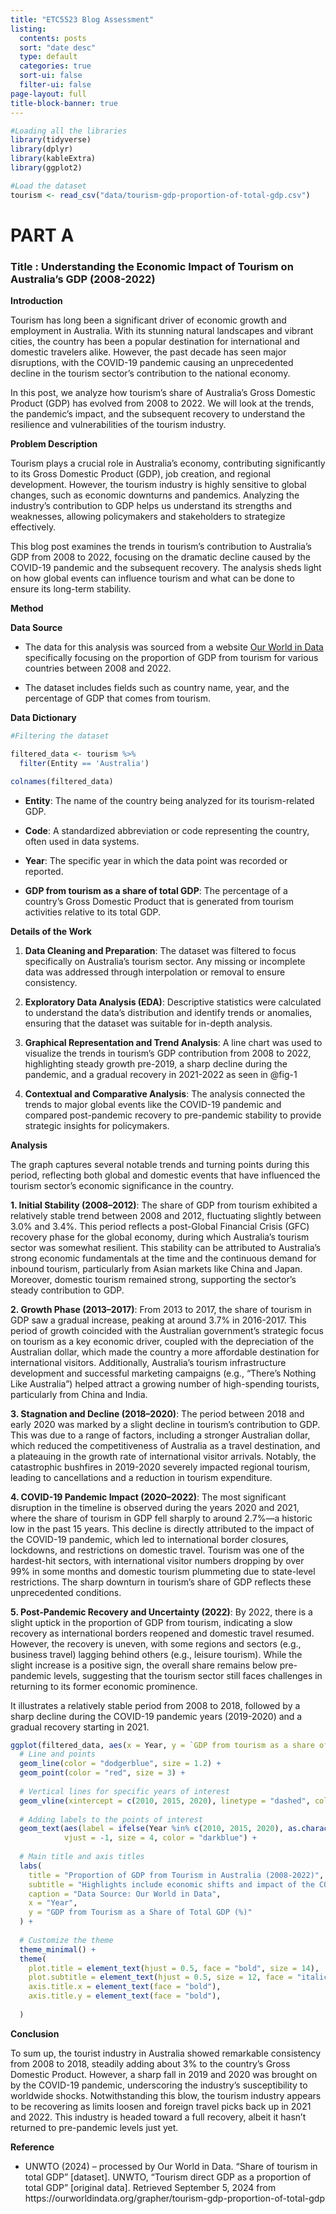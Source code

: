 ```yaml
---
title: "ETC5523 Blog Assessment"
listing:
  contents: posts
  sort: "date desc"
  type: default
  categories: true
  sort-ui: false
  filter-ui: false
page-layout: full
title-block-banner: true
---
```


```r
#Loading all the libraries
library(tidyverse)
library(dplyr)
library(kableExtra)
library(ggplot2)

#Load the dataset
tourism <- read_csv("data/tourism-gdp-proportion-of-total-gdp.csv")
```

# PART A

### Title : Understanding the Economic Impact of Tourism on Australia’s GDP (2008-2022)


**Introduction**

Tourism has long been a significant driver of economic growth and employment in Australia. With its stunning natural landscapes and vibrant cities, the country has been a popular destination for international and domestic travelers alike. However, the past decade has seen major disruptions, with the COVID-19 pandemic causing an unprecedented decline in the tourism sector's contribution to the national economy.

In this post, we analyze how tourism's share of Australia’s Gross Domestic Product (GDP) has evolved from 2008 to 2022. We will look at the trends, the pandemic's impact, and the subsequent recovery to understand the resilience and vulnerabilities of the tourism industry.

**Problem Description**

Tourism plays a crucial role in Australia’s economy, contributing significantly to its Gross Domestic Product (GDP), job creation, and regional development. However, the tourism industry is highly sensitive to global changes, such as economic downturns and pandemics. Analyzing the industry’s contribution to GDP helps us understand its strengths and weaknesses, allowing policymakers and stakeholders to strategize effectively.

This blog post examines the trends in tourism’s contribution to Australia’s GDP from 2008 to 2022, focusing on the dramatic decline caused by the COVID-19 pandemic and the subsequent recovery. The analysis sheds light on how global events can influence tourism and what can be done to ensure its long-term stability.

**Method**

**Data Source**

- The data for this analysis was sourced from a website [Our World in Data](https://ourworldindata.org/)  specifically focusing on the proportion of GDP from tourism for various countries between 2008 and 2022.

- The dataset includes fields such as country name, year, and the percentage of GDP that comes from tourism.

**Data Dictionary**

```r
#Filtering the dataset

filtered_data <- tourism %>% 
  filter(Entity == 'Australia')

colnames(filtered_data)

```

- **Entity**: The name of the country being analyzed for its tourism-related GDP.

- **Code**: A standardized abbreviation or code representing the country, often used in data systems.

- **Year**: The specific year in which the data point was recorded or reported.

- **GDP from tourism as a share of total GDP**: The percentage of a country's Gross Domestic Product that is generated from tourism activities relative to its total GDP.


**Details of the Work**

1. **Data Cleaning and Preparation**: The dataset was filtered to focus specifically on Australia's tourism sector. Any missing or incomplete data was addressed through interpolation or removal to ensure consistency.

2. **Exploratory Data Analysis (EDA)**: Descriptive statistics were calculated to understand the data's distribution and identify trends or anomalies, ensuring that the dataset was suitable for in-depth analysis.

3. **Graphical Representation and Trend Analysis**: A line chart was used to visualize the trends in tourism’s GDP contribution from 2008 to 2022, highlighting steady growth pre-2019, a sharp decline during the pandemic, and a gradual recovery in 2021-2022 as seen in @fig-1

4. **Contextual and Comparative Analysis**: The analysis connected the trends to major global events like the COVID-19 pandemic and compared post-pandemic recovery to pre-pandemic stability to provide strategic insights for policymakers.

**Analysis**

The graph captures several notable trends and turning points during this period, reflecting both global and domestic events that have influenced the tourism sector's economic significance in the country.

**1. Initial Stability (2008–2012)**:
The share of GDP from tourism exhibited a relatively stable trend between 2008 and 2012, fluctuating slightly between 3.0% and 3.4%. This period reflects a post-Global Financial Crisis (GFC) recovery phase for the global economy, during which Australia’s tourism sector was somewhat resilient. This stability can be attributed to Australia’s strong economic fundamentals at the time and the continuous demand for inbound tourism, particularly from Asian markets like China and Japan. Moreover, domestic tourism remained strong, supporting the sector’s steady contribution to GDP.

**2. Growth Phase (2013–2017)**:
From 2013 to 2017, the share of tourism in GDP saw a gradual increase, peaking at around 3.7% in 2016-2017. This period of growth coincided with the Australian government’s strategic focus on tourism as a key economic driver, coupled with the depreciation of the Australian dollar, which made the country a more affordable destination for international visitors. Additionally, Australia’s tourism infrastructure development and successful marketing campaigns (e.g., “There’s Nothing Like Australia”) helped attract a growing number of high-spending tourists, particularly from China and India.

**3. Stagnation and Decline (2018–2020)**:
The period between 2018 and early 2020 was marked by a slight decline in tourism’s contribution to GDP. This was due to a range of factors, including a stronger Australian dollar, which reduced the competitiveness of Australia as a travel destination, and a plateauing in the growth rate of international visitor arrivals. Notably, the catastrophic bushfires in 2019-2020 severely impacted regional tourism, leading to cancellations and a reduction in tourism expenditure.

**4. COVID-19 Pandemic Impact (2020–2022)**:
The most significant disruption in the timeline is observed during the years 2020 and 2021, where the share of tourism in GDP fell sharply to around 2.7%—a historic low in the past 15 years. This decline is directly attributed to the impact of the COVID-19 pandemic, which led to international border closures, lockdowns, and restrictions on domestic travel. Tourism was one of the hardest-hit sectors, with international visitor numbers dropping by over 99% in some months and domestic tourism plummeting due to state-level restrictions. The sharp downturn in tourism’s share of GDP reflects these unprecedented conditions.

**5. Post-Pandemic Recovery and Uncertainty (2022)**:
By 2022, there is a slight uptick in the proportion of GDP from tourism, indicating a slow recovery as international borders reopened and domestic travel resumed. However, the recovery is uneven, with some regions and sectors (e.g., business travel) lagging behind others (e.g., leisure tourism). While the slight increase is a positive sign, the overall share remains below pre-pandemic levels, suggesting that the tourism sector still faces challenges in returning to its former economic prominence.

It illustrates a relatively stable period from 2008 to 2018, followed by a sharp decline during the COVID-19 pandemic years (2019-2020) and a gradual recovery starting in 2021.


```r

ggplot(filtered_data, aes(x = Year, y = `GDP from tourism as a share of total GDP`)) +
  # Line and points
  geom_line(color = "dodgerblue", size = 1.2) + 
  geom_point(color = "red", size = 3) +
  
  # Vertical lines for specific years of interest
  geom_vline(xintercept = c(2010, 2015, 2020), linetype = "dashed", color = "darkgreen") +
  
  # Adding labels to the points of interest
  geom_text(aes(label = ifelse(Year %in% c(2010, 2015, 2020), as.character(Year), "")),
            vjust = -1, size = 4, color = "darkblue") +
  
  # Main title and axis titles
  labs(
    title = "Proportion of GDP from Tourism in Australia (2008-2022)",
    subtitle = "Highlights include economic shifts and impact of the COVID-19 pandemic",
    caption = "Data Source: Our World in Data",
    x = "Year",
    y = "GDP from Tourism as a Share of Total GDP (%)"
  ) +
  
  # Customize the theme
  theme_minimal() +
  theme(
    plot.title = element_text(hjust = 0.5, face = "bold", size = 14),
    plot.subtitle = element_text(hjust = 0.5, size = 12, face = "italic"),
    axis.title.x = element_text(face = "bold"),
    axis.title.y = element_text(face = "bold"),
   
  )
```




**Conclusion**

To sum up, the tourist industry in Australia showed remarkable consistency from 2008 to 2018, steadily adding about 3% to the country's Gross Domestic Product. However, a sharp fall in 2019 and 2020 was brought on by the COVID-19 pandemic, underscoring the industry's susceptibility to worldwide shocks. Notwithstanding this blow, the tourism industry appears to be recovering as limits loosen and foreign travel picks back up in 2021 and 2022. This industry is headed toward a full recovery, albeit it hasn't returned to pre-pandemic levels just yet.

**Reference**

- UNWTO (2024) – processed by Our World in Data. “Share of tourism in total GDP” [dataset]. UNWTO, “Tourism direct GDP as a proportion of total GDP” [original data]. Retrieved September 5, 2024 from https://ourworldindata.org/grapher/tourism-gdp-proportion-of-total-gdp